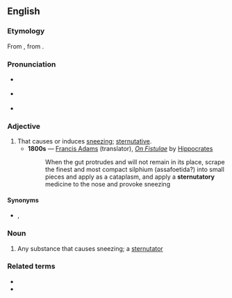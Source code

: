 ==English==
{{was wotd|2008|February|10}}

===Etymology===
From {{etyl|la|en}} {{m|la|sternūtātōrius}}, from {{m|la|sternuō||sneeze}}.

===Pronunciation===
* {{a|RP}} {{IPA|en|/stɜːˈnjuː.təˌtɔːɹ.i/}}
* {{a|US}} {{IPA|en|/stɝːˈnuː.təˌtɔːɹ.i/}}
* {{audio|en|en-us-sternutatory.ogg|Audio (US)}}

===Adjective===
{{en-adj}}

# That causes or induces [[sneeze|sneezing]]; [[sternutative]].
#* '''1800s''' — [[w:Francis Adams|Francis Adams]] (translator), ''[[s:On Fistulae|On Fistulae]]'' by [[w:Hippocrates|Hippocrates]]
#*: When the gut protrudes and will not remain in its place, scrape the finest and most compact silphium (assafoetida?) into small pieces and apply as a cataplasm, and apply a '''sternutatory''' medicine to the nose and provoke sneezing

====Synonyms====
* {{sense|that causes sneezing}} {{l|en|sternutative}}, {{l|en|errhine}}

===Noun===
{{en-noun|sternutatories}}

# Any substance that causes sneezing; a [[sternutator]]

===Related terms===
* {{l|en|sternutative}}
* {{l|en|sternutator}}